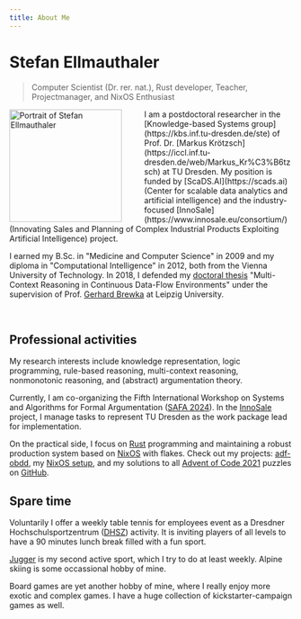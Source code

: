 ```yaml
---
title: About Me
---
```


# Stefan Ellmauthaler
> Computer Scientist (Dr. rer. nat.), Rust developer, Teacher, Projectmanager, and NixOS Enthusiast

<Image algin="left" src={stel} style="width:200px; float:left; margin-right:40px" alt="Portrait of Stefan Ellmauthaler" loading="eager" />
I am a postdoctoral researcher in the [Knowledge-based Systems group](https://kbs.inf.tu-dresden.de/ste) of Prof. Dr. [Markus Krötzsch](https://iccl.inf.tu-dresden.de/web/Markus_Kr%C3%B6tzsch) at TU Dresden. My position is funded by [ScaDS.AI](https://scads.ai) (Center for scalable data analytics and artificial intelligence) and the industry-focused [InnoSale](https://www.innosale.eu/consortium/) (Innovating Sales and Planning of Complex Industrial Products Exploiting Artificial Intelligence) project. 

I earned my B.Sc. in "Medicine and Computer Science" in 2009 and my diploma in "Computational Intelligence" in 2012, both from the Vienna University of Technology. In 2018, I defended my [doctoral thesis](http://nbn-resolving.de/urn:nbn:de:bsz:15-qucosa2-214577) "Multi-Context Reasoning in Continuous Data-Flow Environments" under the supervision of Prof. [Gerhard Brewka](http://www.informatik.uni-leipzig.de/~brewka/) at Leipzig University.

<br clear="left"/>

## Professional activities
My research interests include knowledge representation, logic programming, rule-based reasoning, multi-context reasoning, nonmonotonic reasoning, and (abstract) argumentation theory. 

Currently, I am co-organizing the Fifth International Workshop on Systems and Algorithms for Formal Argumentation ([SAFA 2024](http://safa2024.argumentationcompetition.org/)). In the [InnoSale](https://www.innosale.eu/consortium/) project, I manage tasks to represent TU Dresden as the work package lead for implementation.

On the practical side, I focus on [Rust](https://rust-lang.org) programming and maintaining a robust production system based on [NixOS](https://nixos.org) with flakes. Check out my projects: [adf-obdd](https://stefan.ellmauthaler.net/adf-obdd/), my [NixOS setup](https://github.com/ellmau/nixos), and my solutions to all [Advent of Code 2021](https://adventofcode.com/2021) puzzles on [GitHub](https://github.com/ellmau/adventofcode).

## Spare time
Voluntarily I offer a weekly table tennis for employees event as a Dresdner Hochschulsportzentrum ([DHSZ](https://tu-dresden.de/dhsz)) activity.
It is inviting players of all levels to have a 90 minutes lunch break filled with a fun sport.

[Jugger](https://jugger.org) is my second active sport, which I try to do at least weekly. Alpine skiing is some occassional hobby of mine.

Board games are yet another hobby of mine, where I really enjoy more exotic and complex games. I have a huge collection of kickstarter-campaign games as well.
